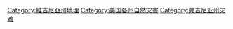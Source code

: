[[Category:維吉尼亞州地理|Category:維吉尼亞州地理]]
[[Category:美国各州自然灾害|Category:美国各州自然灾害]]
[[Category:弗吉尼亚州灾难|Category:弗吉尼亚州灾难]]